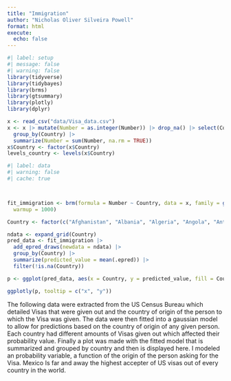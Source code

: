 ```yaml
---
title: "Immigration"
author: "Nicholas Oliver Silveira Powell"
format: html
execute: 
  echo: false
---
```


```r
#| label: setup
#| message: false
#| warning: false
library(tidyverse)
library(tidybayes)
library(brms)
library(gtsummary)
library(plotly)
library(dplyr)

x <- read_csv("data/Visa_data.csv")
x <- x |> mutate(Number = as.integer(Number)) |> drop_na() |> select(Country, Number) |> 
  group_by(Country) |> 
  summarize(Number = sum(Number, na.rm = TRUE)) 
x$Country <- factor(x$Country)
levels_country <- levels(x$Country)

```

```r
#| label: data
#| warning: false
#| cache: true



fit_immigration <- brm(formula = Number ~ Country, data = x, family = gaussian(), silent = 2, refresh = 0, seed = 2, iter = 3000,  # Increase the number of iterations
  warmup = 1000)
```


```r

Country <- factor(c("Afghanistan", "Albania", "Algeria", "Angola", "AntiguaandBarbuda", "Argentina", "Armenia", "Aruba", "Australia", "Austria", "Azerbaijan", "Bahamas", "Bahrain", "Bangladesh", "Barbados", "Belarus", "Belgium", "Belize", "Benin", "Bermuda", "Bhutan", "Bolivia", "BosniaandHerzegovina", "Botswana", "Brazil", "BritishVirginIslands", "Bulgaria", "BurkinaFaso", "Burma", "Burundi", "CaboVerde", "Cambodia", "Cameroon", "Canada", "CaymanIslands", "CentralAfricanRepublic", "Chad", "Chile", "ChinaMMainland", "ChinaMTaiwan", "Colombia", "Comoros", "Congo", "CostaRica", "CotedIvoire", "Croatia", "Cuba", "Curacao", "Cyprus", "CzechRepublic", "Denmark", "Djibouti", "Dominica", "DominicanRepublic", "Ecuador", "Egypt", "ElSalvador", "EquatorialGuinea", "Eritrea", "Estonia", "Ethiopia", "Fiji", "Finland", "France", "Gabon", "GambiaThe", "Georgia", "Germany", "Ghana", "GreatBritainandNorthernIreland", "Greece", "Grenada", "Guatemala", "Guinea", "GuineaMBissau", "Guyana", "Haiti", "Honduras", "HongKong", "Hungary", "Iceland", "India", "Indonesia", "Iran", "Iraq", "Ireland", "Israel", "Italy", "Jamaica", "Japan", "Jordan", "Kazakhstan", "Kenya", "KoreaSouth", "Kosovo", "Kuwait", "Kyrgyzstan", "Laos", "Latvia", "Lebanon", "Liberia", "Libya", "Lithuania", "Luxembourg", "Macau", "Macedonia", "Malawi", "Malaysia", "Mali", "Malta", "Mauritania", "Mauritius", "Mexico", "Moldova", "Mongolia", "Montenegro", "Morocco", "Mozambique", "Namibia", "Nepal", "Netherlands", "NewZealand", "Nicaragua", "Niger", "Nigeria", "Norway", "Oman", "Pakistan", "Panama", "Paraguay", "Peru", "Philippines", "Poland", "Portugal", "Qatar", "Romania", "Russia", "Rwanda", "SaintKittsandNevis", "SaintLucia", "SaintMartin", "SaintVincentandtheGrenadines", "Samoa", "SaudiArabia", "Senegal", "Serbia", "SierraLeone", "Singapore", "SintMaarten", "Slovakia", "Somalia", "SouthAfrica", "SouthSudan", "Spain", "SriLanka", "Sudan", "Suriname", "Sweden", "Switzerland", "Syria", "Tajikistan", "Tanzania", "Thailand", "Togo", "Tonga", "TrinidadandTobago", "Tunisia", "Turkey", "Turkmenistan", "Uganda", "Ukraine", "UnitedArabEmirates", "Uruguay", "Uzbekistan", "Venezuela", "Vietnam", "Yemen", "Zambia", "Zimbabwe"), levels = levels_country)

ndata <- expand_grid(Country) 
pred_data <- fit_immigration |>
  add_epred_draws(newdata = ndata) |>
  group_by(Country) |>
  summarize(predicted_value = mean(.epred)) |>
  filter(!is.na(Country))

p <- ggplot(pred_data, aes(x = Country, y = predicted_value, fill = Country)) +  geom_bar(stat = "identity", position = "dodge") +  theme(legend.position = "none") + labs(x = "Country", y = "Predicted Value", title = "Predicted Values by Country") + theme(axis.text.x = element_blank())

ggplotly(p, tooltip = c("x", "y"))
```


The following data were extracted from the US Census Bureau which detailed Visas that were given out and the country of origin of the person to which the Visa was given. The data were then fitted into a gaussian model to allow for predictions based on the country of origin of any given person. Each country had different amounts of Visas given out which affected their probability value. Finally a plot was made with the fitted model that is summarized and grouped by country and then is displayed here. I modeled an probability variable, a function of the origin of the person asking for the Visa. Mexico Is far and away the highest accepter of US visas out of every country in the world.
